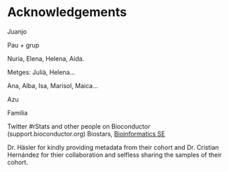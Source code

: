 # Acknowledgements


Juanjo

Pau + grup

Nuria, Elena, Helena, Aida. 

Metges: Julià, Helena...

Ana, Alba, Isa, Marisol, Maica...

Azu

Familia

Twitter \#rStats and other people on Bioconductor (support.bioconductor.org) Biostars, [Bioinformatics SE](https://bioinformatics.stackexchange.com/) 

<!--# Helena, Elena, Nuria, Carolina-->

Dr. Häsler for kindly providing metadata from their cohort and Dr. Cristian Hernández for thier collaboration and selfless sharing the samples of their cohort. 
